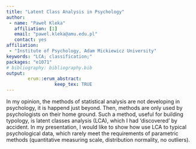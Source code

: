```yaml
---
title: "Latent Class Analysis in Psychology"
author:
 - name: "Paweł Kleka"
   affiliation: [1]
   email: "pawel.kleka@amu.edu.pl"
   contact: yes
affiliation:
 - "Institute of Psychology, Adam Mickiewicz University"
keywords: "LCA; classification;"
packages: "e1071"
# bibliography: bibliography.bib
output:  
        erum::erum_abstract:
                  keep_tex: TRUE
---
```


In my opinion, the methods of statistical analysis are not developing in
psychology, it is happend just beyond. Then, methods are only used by
psychologists on their home ground. Such a method, useful for building
typology, is latent classes analysis (LCA), which I had 'discovered' by
accident. In my presentation, I would like to show how use LCA to
typical psychological data, which rarely meet the requirements of
parametric methods (quantitative measuring scale, distribution
normality, no outliers).

<!--  -->
<!--  -->
<!--  -->
